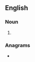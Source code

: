 ==English==

===Noun===
{{head|en|noun form}}

# {{plural of|wharfie|lang=en}}

===Anagrams===
* {{anagrams|en|a=aefhirsw|waferish}}